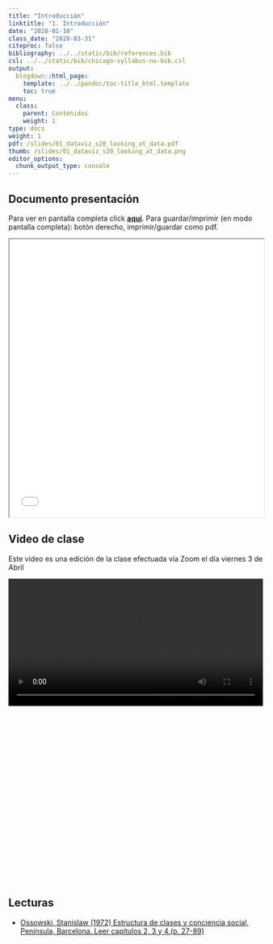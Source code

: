 ```yaml
---
title: "Introducción"
linktitle: "1. Introducción"
date: "2020-01-10"
class_date: "2020-03-31"
citeproc: false
bibliography: ../../static/bib/references.bib
csl: ../../static/bib/chicago-syllabus-no-bib.csl
output:
  blogdown::html_page:
    template: ../../pandoc/toc-title_html.template
    toc: true
menu:
  class:
    parent: Contenidos
    weight: 1
type: docs
weight: 1
pdf: /slides/01_dataviz_s20_looking_at_data.pdf
thumb: /slides/01_dataviz_s20_looking_at_data.png
editor_options:
  chunk_output_type: console
---
```


## Documento presentación

<span class="sidenote">Para ver en pantalla completa click [**aquí**](/slides/01-programa/01_multiva_intro.html). Para guardar/imprimir (en modo pantalla completa): botón derecho, imprimir/guardar como pdf. </span>

<iframe src=/slides/01-programa/01_multiva_intro.html height="550" width=100% allowfullscreen="true">
</iframe>

## Video de clase

<span class="sidenote">Este video es una edición de la clase efectuada vía Zoom el día viernes 3 de Abril </span>

<div style="width: 100%; height: 600px; overflow: hidden;">
<video  style="width: 100%;" controls>
<source src="https://www.dropbox.com/s/gzjyhje48pe4jkc/clase1_prueba3.mp4?raw=1" type="video/mp4">
</video>
</div>


## Lecturas

- [Ossowski, Stanislaw (1972) Estructura de clases y conciencia social, Península, Barcelona. Leer capítulos 2, 3 y 4.(p. 27-89)](/docs/lecturas/principal/U1L01.Ossowski_Estructura_de_clases_y_conciencia_social.pdf)
